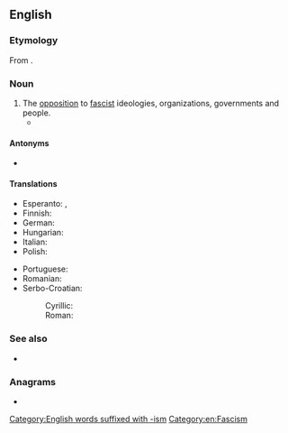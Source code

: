 {{also|antifascism}}
==English==
{{wikipedia}}

===Etymology===
From {{af|en|anti-|fascism}}.

===Noun===
{{head|en|noun}}

# The [[opposition]] to [[fascist]] ideologies, organizations, governments and people.
#* {{quote-book|title=Authors take Sides on the Spanish War|author=John Langdon-Davies|passage=Art and '''anti-fascism''' are synonymous.|year=1937}}

====Antonyms====
* {{l|en|fascism}}

====Translations====
{{trans-top|the opposition to fascist ideologies}}
* Esperanto: {{t|eo|kontraŭfaŝismo}}, {{t|eo|antifaŝismo}}
* Finnish: {{t|fi|antifasismi}}
* German: {{t+|de|Antifaschismus|m}}
* Hungarian: {{t+|hu|antifasizmus}}
* Italian: {{t+|it|antifascismo|m}}
* Polish: {{t+|pl|antyfaszyzm}}
{{trans-mid}}
* Portuguese: {{t|pt|antifascismo|m}}
* Romanian: {{t+|ro|antifascism|n}}
* Serbo-Croatian:
*: Cyrillic: {{t|sh|антифашизам|m|sc=Cyrl}}
*: Roman: {{t+|sh|antifašizam|m}}
{{trans-bottom}}

===See also===
* {{l|en|Antifa}}

===Anagrams===
* {{anagrams|en|a=aacfiimnsst|fanaticisms}}

[[Category:English words suffixed with -ism]]
[[Category:en:Fascism]]